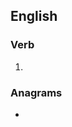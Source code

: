 {{also|procréâtes}}
==English==

===Verb===
{{head|en|verb form}}

# {{en-third-person singular of|procreate}}

===Anagrams===
* {{anagrams|en|case report|postcareer|retroscape}}